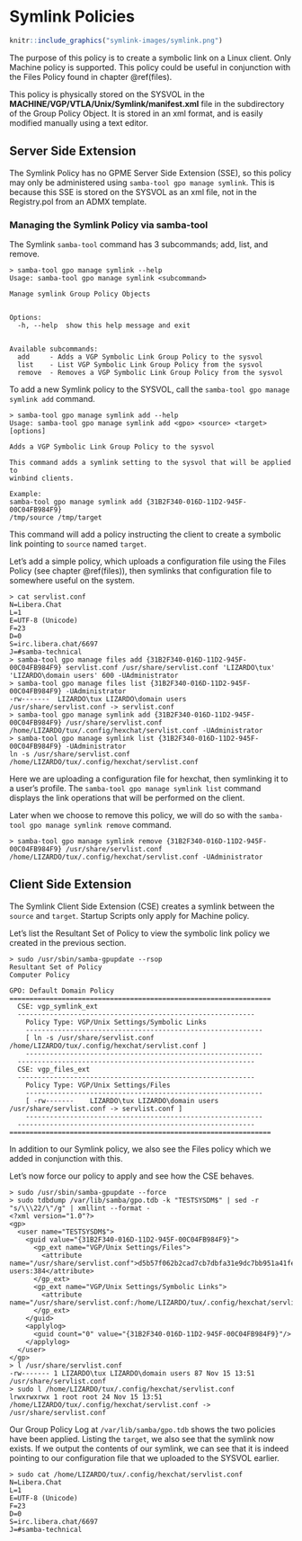 # Symlink Policies {#symlink}

```r
knitr::include_graphics("symlink-images/symlink.png")
```

The purpose of this policy is to create a symbolic link on a Linux client. Only Machine policy is supported. This policy could be useful in conjunction with the Files Policy found in chapter \@ref(files).

This policy is physically stored on the SYSVOL in the **MACHINE/VGP/VTLA/Unix/Symlink/manifest.xml** file in the subdirectory of the Group Policy Object. It is stored in an xml format, and is easily modified manually using a text editor.

## Server Side Extension

The Symlink Policy has no GPME Server Side Extension (SSE), so this policy may only be administered using `samba-tool gpo manage symlink`. This is because this SSE is stored on the SYSVOL as an xml file, not in the Registry.pol from an ADMX template.

###  Managing the Symlink Policy via samba-tool

The Symlink `samba-tool` command has 3 subcommands; add, list, and remove.

```
> samba-tool gpo manage symlink --help
Usage: samba-tool gpo manage symlink <subcommand>

Manage symlink Group Policy Objects


Options:
  -h, --help  show this help message and exit


Available subcommands:
  add     - Adds a VGP Symbolic Link Group Policy to the sysvol
  list    - List VGP Symbolic Link Group Policy from the sysvol
  remove  - Removes a VGP Symbolic Link Group Policy from the sysvol
```

To add a new Symlink policy to the SYSVOL, call the `samba-tool gpo manage symlink add` command.

```
> samba-tool gpo manage symlink add --help
Usage: samba-tool gpo manage symlink add <gpo> <source> <target> [options]

Adds a VGP Symbolic Link Group Policy to the sysvol

This command adds a symlink setting to the sysvol that will be applied to
winbind clients.

Example:
samba-tool gpo manage symlink add {31B2F340-016D-11D2-945F-00C04FB984F9}
/tmp/source /tmp/target
```

This command will add a policy instructing the client to create a symbolic link pointing to `source` named `target`.

Let's add a simple policy, which uploads a configuration file using the Files Policy (see chapter \@ref(files)), then symlinks that configuration file to somewhere useful on the system.

```
> cat servlist.conf
N=Libera.Chat
L=1
E=UTF-8 (Unicode)
F=23
D=0
S=irc.libera.chat/6697
J=#samba-technical
> samba-tool gpo manage files add {31B2F340-016D-11D2-945F-00C04FB984F9} servlist.conf /usr/share/servlist.conf 'LIZARDO\tux' 'LIZARDO\domain users' 600 -UAdministrator
> samba-tool gpo manage files list {31B2F340-016D-11D2-945F-00C04FB984F9} -UAdministrator
-rw-------	LIZARDO\tux	LIZARDO\domain users	/usr/share/servlist.conf -> servlist.conf
> samba-tool gpo manage symlink add {31B2F340-016D-11D2-945F-00C04FB984F9} /usr/share/servlist.conf /home/LIZARDO/tux/.config/hexchat/servlist.conf -UAdministrator
> samba-tool gpo manage symlink list {31B2F340-016D-11D2-945F-00C04FB984F9} -UAdministrator
ln -s /usr/share/servlist.conf /home/LIZARDO/tux/.config/hexchat/servlist.conf
```

Here we are uploading a configuration file for hexchat, then symlinking it to a user's profile. The `samba-tool gpo manage symlink list` command displays the link operations that will be performed on the client.

Later when we choose to remove this policy, we will do so with the `samba-tool gpo manage symlink remove` command.

```
> samba-tool gpo manage symlink remove {31B2F340-016D-11D2-945F-00C04FB984F9} /usr/share/servlist.conf /home/LIZARDO/tux/.config/hexchat/servlist.conf -UAdministrator
```

## Client Side Extension

The Symlink Client Side Extension (CSE) creates a symlink between the `source` and `target`. Startup Scripts only apply for Machine policy.

Let's list the Resultant Set of Policy to view the symbolic link policy we created in the previous section.

```
> sudo /usr/sbin/samba-gpupdate --rsop
Resultant Set of Policy
Computer Policy

GPO: Default Domain Policy
=================================================================
  CSE: vgp_symlink_ext
  -----------------------------------------------------------
    Policy Type: VGP/Unix Settings/Symbolic Links
    -----------------------------------------------------------
    [ ln -s /usr/share/servlist.conf /home/LIZARDO/tux/.config/hexchat/servlist.conf ]
    -----------------------------------------------------------
  -----------------------------------------------------------
  CSE: vgp_files_ext
  -----------------------------------------------------------
    Policy Type: VGP/Unix Settings/Files
    -----------------------------------------------------------
    [ -rw-------	LIZARDO\tux	LIZARDO\domain users	/usr/share/servlist.conf -> servlist.conf ]
    -----------------------------------------------------------
  -----------------------------------------------------------
=================================================================
```

In addition to our Symlink policy, we also see the Files policy which we added in conjunction with this.

Let's now force our policy to apply and see how the CSE behaves.

```
> sudo /usr/sbin/samba-gpupdate --force
> sudo tdbdump /var/lib/samba/gpo.tdb -k "TESTSYSDM$" | sed -r "s/\\\22/\"/g" | xmllint --format -
<?xml version="1.0"?>
<gp>
  <user name="TESTSYSDM$">
    <guid value="{31B2F340-016D-11D2-945F-00C04FB984F9}">
      <gp_ext name="VGP/Unix Settings/Files">
        <attribute name="/usr/share/servlist.conf">d5b57f062b2cad7cb7dbfa31e9dc7bb951a41feb47fb9e91e24dbf14d2279a8c55baf32429e079c4707539f2f1e70a30db26999f5834f473c020f60c2740820c:LIZARDO\5Ctux:LIZARDO\5Cdomain users:384</attribute>
      </gp_ext>
      <gp_ext name="VGP/Unix Settings/Symbolic Links">
        <attribute name="/usr/share/servlist.conf:/home/LIZARDO/tux/.config/hexchat/servlist.conf">/home/LIZARDO/tux/.config/hexchat/servlist.conf</attribute>
      </gp_ext>
    </guid>
    <applylog>
      <guid count="0" value="{31B2F340-016D-11D2-945F-00C04FB984F9}"/>
    </applylog>
  </user>
</gp>
> l /usr/share/servlist.conf
-rw------- 1 LIZARDO\tux LIZARDO\domain users 87 Nov 15 13:51 /usr/share/servlist.conf
> sudo l /home/LIZARDO/tux/.config/hexchat/servlist.conf
lrwxrwxrwx 1 root root 24 Nov 15 13:51 /home/LIZARDO/tux/.config/hexchat/servlist.conf -> /usr/share/servlist.conf
```

Our Group Policy Log at `/var/lib/samba/gpo.tdb` shows the two policies have been applied. Listing the `target`, we also see that the symlink now exists. If we output the contents of our symlink, we can see that it is indeed pointing to our configuration file that we uploaded to the SYSVOL earlier.

```
> sudo cat /home/LIZARDO/tux/.config/hexchat/servlist.conf
N=Libera.Chat
L=1
E=UTF-8 (Unicode)
F=23
D=0
S=irc.libera.chat/6697
J=#samba-technical
```
